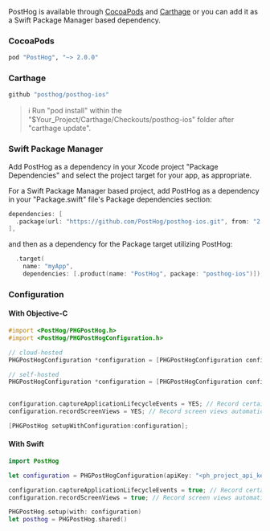 PostHog is available through [CocoaPods](http://cocoapods.org) and [Carthage](https://github.com/Carthage/Carthage) or you can add it as a Swift Package Manager based dependency.

### CocoaPods

```ruby file=Podfile
pod "PostHog", "~> 2.0.0"
```

### Carthage

```ruby file=Cartfile
github "posthog/posthog-ios"
```

<blockquote class="warning-note">
    ℹ️  Run "pod install" within the "$Your_Project/Carthage/Checkouts/posthog-ios" folder after "carthage update".
</blockquote>

### Swift Package Manager

Add PostHog as a dependency in your Xcode project "Package Dependencies" and select the project target for your app, as appropriate.

For a Swift Package Manager based project, add PostHog as a dependency in your "Package.swift" file's Package dependencies section:

```swift file=Package.swift
dependencies: [
  .package(url: "https://github.com/PostHog/posthog-ios.git", from: "2.0.0")
],
```

and then as a dependency for the Package target utilizing PostHog:

```swift
  .target(
    name: "myApp",
    dependencies: [.product(name: "PostHog", package: "posthog-ios")]),
```

### Configuration

#### With Objective-C

```objectivec
#import <PostHog/PHGPostHog.h>
#import <PostHog/PHGPostHogConfiguration.h>

// cloud-hosted
PHGPostHogConfiguration *configuration = [PHGPostHogConfiguration configurationWithApiKey:@"<ph_project_api_key>"];

// self-hosted
PHGPostHogConfiguration *configuration = [PHGPostHogConfiguration configurationWithApiKey:@"<ph_project_api_key>" 
                                                                          host:@"https://your-posthog-domain.com"];

configuration.captureApplicationLifecycleEvents = YES; // Record certain application events automatically!
configuration.recordScreenViews = YES; // Record screen views automatically!

[PHGPostHog setupWithConfiguration:configuration];
```

#### With Swift

```swift
import PostHog

let configuration = PHGPostHogConfiguration(apiKey: "<ph_project_api_key>", host: "<ph_instance_address>") // TIP: `host` is optional if you use app.posthog.com

configuration.captureApplicationLifecycleEvents = true; // Record certain application events automatically!
configuration.recordScreenViews = true; // Record screen views automatically!

PHGPostHog.setup(with: configuration)
let posthog = PHGPostHog.shared()
```
